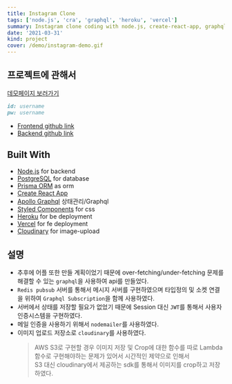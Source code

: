 ```yaml
---
title: Instagram Clone
tags: ['node.js', 'cra', 'graphql', 'heroku', 'vercel']
summary: Instagram clone coding with node.js, create-react-app, graphql
date: '2021-03-31'
kind: project
cover: /demo/instagram-demo.gif
---
```


## 프로젝트에 관해서

[데모페이지 보러가기](https://insta.lxxonx.xyz/#/)

```md
id: username
pw: username
```

- [Frontend github link](https://github.com/lxxonx/instagram-clone-web)
- [Backend github link](https://github.com/lxxonx/instagram-clone-server)

## Built With

- [Node.js](https://nodejs.org/ko/) for backend
- [PostgreSQL](https://www.postgresql.org/) for database
- [Prisma ORM](https://www.prisma.io/) as orm
- [Create React App](https://create-react-app.dev/)
- [Apollo Graphql](https://www.apollographql.com/) 상태관리/Graphql
- [Styled Components](https://styled-components.com/) for css
- [Heroku](https://https://www.heroku.com/) for be deployment
- [Vercel](https://vercel.com/) for fe deployment
- [Cloudinary](https://cloudinary.com/) for image-upload

## 설명

- 추후에 어플 또한 만들 계획이었기 때문에 over-fetching/under-fetching 문제를 해결할 수 있는 `graphql`을 사용하여 api를 만들었다.
- `Redis pubsub` 서버를 통해서 메시지 서버를 구현하였으며 타입정의 및 소켓 연결을 위하여 `Graphql Subscription`을 함께 사용하였다.
- 서버에서 상태를 저장할 필요가 없었기 때문에 Session 대신 `JWT`를 통해서 사용자 인증시스템을 구현하였다.
- 메일 인증을 사용하기 위해서 `nodemailer`를 사용하였다.
- 이미지 업로드 저장소로 `cloudinary`를 사용하였다.
  > AWS S3로 구현할 경우 이미지 저장 및 Crop에 대한 함수를 따로 Lambda함수로 구현해야하는 문제가 있어서 시간적인 제약으로 인해서\
  > S3 대신 cloudinary에서 제공하는 sdk를 통해서 이미지를 crop하고 저장하였다.
